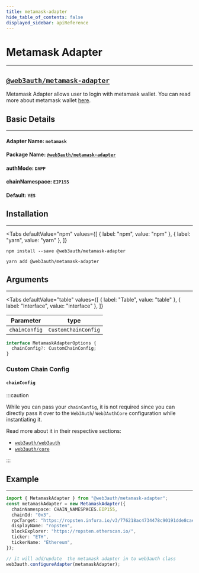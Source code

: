 ```yaml
---
title: metamask-adapter
hide_table_of_contents: false
displayed_sidebar: apiReference
---
```


# Metamask Adapter

---


## [`@web3auth/metamask-adapter`](https://npmjs.com/package/@web3auth/metamask-adapter)

Metamask Adapter allows user to login with metamask wallet. You can read more about metamask wallet [here](https://docs.metamask.io/guide/).

## Basic Details

---

#### Adapter Name: `metamask`

#### Package Name: [`@web3auth/metamask-adapter`](https://npmjs.com/package/@web3auth/metamask-adapter)

#### authMode: `DAPP`

#### chainNamespace: `EIP155`

#### Default: `YES`

## Installation

---

<Tabs
  defaultValue="npm"
  values={[
    { label: "npm", value: "npm" },
    { label: "yarn", value: "yarn" },
  ]}
>

<TabItem value="npm">

```shell
npm install --save @web3auth/metamask-adapter
```

</TabItem>

<TabItem value="yarn">

```shell
yarn add @web3auth/metamask-adapter
```

</TabItem>

</Tabs>

## Arguments

---

<Tabs
  defaultValue="table"
  values={[
    { label: "Table", value: "table" },
    { label: "Interface", value: "interface" },
  ]}
>

<TabItem value="table">

| Parameter     | type                |
| ------------- | ------------------- |
| `chainConfig` | `CustomChainConfig` |

</TabItem>

<TabItem value="interface">

```ts
interface MetamaskAdapterOptions {
  chainConfig?: CustomChainConfig;
}
```

</TabItem>

</Tabs>

### Custom Chain Config

#### `chainConfig`

:::caution

While you can pass your `chainConfig`, it is not required since you can directly pass it over to the `Web3Auth`/ `Web3AuthCore` configuration while
instantiating it.

Read more about it in their respective sections:

- [`web3auth/web3auth`](./web3auth/initialize#adding-a-custom-chain-configuration)
- [`web3auth/core`](./core/initialize#adding-a-custom-chain-configuration)

:::

## Example

---

```ts
import { MetamaskAdapter } from "@web3auth/metamask-adapter";
const metamaskAdapter = new MetamaskAdapter({
  chainNamespace: CHAIN_NAMESPACES.EIP155,
  chainId: "0x3",
  rpcTarget: "https://ropsten.infura.io/v3/776218ac4734478c90191dde8cae483c",
  displayName: "ropsten",
  blockExplorer: "https://ropsten.etherscan.io/",
  ticker: "ETH",
  tickerName: "Ethereum",
});

// it will add/update  the metamask adapter in to web3auth class
web3auth.configureAdapter(metamaskAdapter);
```
